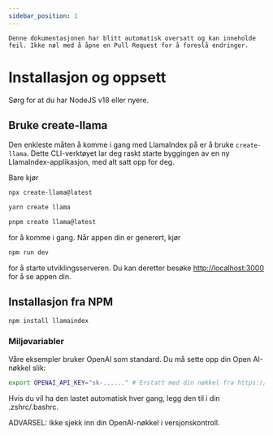 ```yaml
---
sidebar_position: 1
---
```



```Denne dokumentasjonen har blitt automatisk oversatt og kan inneholde feil. Ikke nøl med å åpne en Pull Request for å foreslå endringer.```

# Installasjon og oppsett

Sørg for at du har NodeJS v18 eller nyere.


## Bruke create-llama

Den enkleste måten å komme i gang med LlamaIndex på er å bruke `create-llama`. Dette CLI-verktøyet lar deg raskt starte byggingen av en ny LlamaIndex-applikasjon, med alt satt opp for deg.

Bare kjør

<Tabs>
<TabItem value="1" label="npm" default>

```bash
npx create-llama@latest
```

</TabItem>
<TabItem value="2" label="Yarn">

```bash
yarn create llama
```

</TabItem>
<TabItem value="3" label="pnpm">

```bash
pnpm create llama@latest
```

</TabItem>
</Tabs>

for å komme i gang. Når appen din er generert, kjør

```bash npm2yarn
npm run dev
```

for å starte utviklingsserveren. Du kan deretter besøke [http://localhost:3000](http://localhost:3000) for å se appen din.
## Installasjon fra NPM

```bash npm2yarn
npm install llamaindex
```


### Miljøvariabler

Våre eksempler bruker OpenAI som standard. Du må sette opp din Open AI-nøkkel slik:

```bash
export OPENAI_API_KEY="sk-......" # Erstatt med din nøkkel fra https://platform.openai.com/account/api-keys
```

Hvis du vil ha den lastet automatisk hver gang, legg den til i din .zshrc/.bashrc.

ADVARSEL: Ikke sjekk inn din OpenAI-nøkkel i versjonskontroll.
